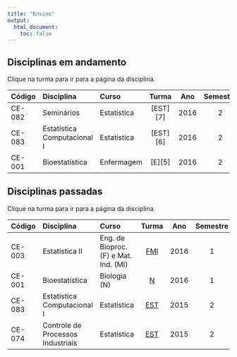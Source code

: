 ```yaml
---
title: "Ensino"
output:
  html_document:
    toc: false
---
```


## Disciplinas em andamento

Clique na turma para ir para a página da disciplina.

| Código | Disciplina      | Curso            | Turma | Ano  | Semestre |
|:-------|:----------------|:-----------------|:-----:|:----:|:--------:|
| CE-082 | Seminários | Estatística | [EST][7] | 2016 | 2 |
| CE-083 | Estatística Computacional I | Estatística | [EST][6] | 2016 | 2 |
| CE-001 | Bioestatística | Enfermagem | [E][5] | 2016 | 2 |

## Disciplinas passadas

Clique na turma para ir para a página da disciplina.

| Código | Disciplina      | Curso            | Turma | Ano  | Semestre |
|:-------|:----------------|:-----------------|:-----:|:----:|:--------:|
| CE-003 | Estatística II | Eng. de Bioproc. (F) e Mat. Ind. (MI) | [FMI][4] | 2016 | 1 |
| CE-001 | Bioestatística | Biologia (N) | [N][3] | 2016 | 1 |
| CE-083 | Estatística Computacional I | Estatística | [EST][2] | 2015 | 2 |
| CE-074 | Controle de Processos Industriais | Estatística | [EST][1] | 2015 | 2 |



[1]: http://www.leg.ufpr.br/doku.php/disciplinas:ce074-2015-02
[2]: http://www.leg.ufpr.br/doku.php/disciplinas:ce083-2015-02
[3]: http://fernandomayer.github.io/ce001n-2016-01/
[4]: http://fernandomayer.github.io/ce003fmi-2016-01/
